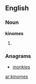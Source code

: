 ==English==

===Noun===
'''kinomes'''

# {{plural of|kinome}}

===Anagrams===
* [[monkies#English|monkies]]

[[ar:kinomes]]